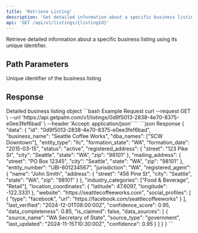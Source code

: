 ```yaml
---
title: 'Retrieve Listing'
description: 'Get detailed information about a specific business listing'
api: 'GET /api/v1/listings/{listingId}'
---
```


Retrieve detailed information about a specific business listing using its unique identifier.

## Path Parameters

<ParamField path="listingId" type="string" required>
  Unique identifier of the business listing
</ParamField>

## Response

<ResponseField name="data" type="BusinessListing">
  Detailed business listing object
</ResponseField>

<RequestExample>
```bash Example Request
curl --request GET \
  --url 'https://api.getpalm.com/v1/listings/0d9f5013-2838-4e70-8375-e0ee3fef6bad' \
  --header 'Accept: application/json'
```
</RequestExample>

<ResponseExample>
```json Response
{
  "data": {
    "id": "0d9f5013-2838-4e70-8375-e0ee3fef6bad",
    "business_name": "Seattle Coffee Works",
    "dba_names": ["SCW Downtown"],
    "entity_type": "llc",
    "formation_state": "WA",
    "formation_date": "2015-03-15",
    "status": "active",
    "registered_address": {
      "street": "123 Pike St",
      "city": "Seattle",
      "state": "WA",
      "zip": "98101"
    },
    "mailing_address": {
      "street": "PO Box 12345",
      "city": "Seattle",
      "state": "WA",
      "zip": "98101"
    },
    "entity_number": "UBI-601234567",
    "jurisdiction": "WA",
    "registered_agent": {
      "name": "John Smith",
      "address": {
        "street": "456 Pine St",
        "city": "Seattle",
        "state": "WA",
        "zip": "98101"
      }
    },
    "industry_categories": ["Food & Beverage", "Retail"],
    "location_coordinates": {
      "latitude": 47.6097,
      "longitude": -122.3331
    },
    "website": "https://seattlecoffeeworks.com",
    "social_profiles": [
      {
        "type": "facebook",
        "url": "https://facebook.com/seattlecoffeeworks"
      }
    ],
    "last_verified": "2024-12-01T08:00:00Z",
    "confidence_score": 0.95,
    "data_completeness": 0.85,
    "is_claimed": false,
    "data_sources": [
      {
        "source_name": "WA Secretary of State",
        "source_type": "government",
        "last_updated": "2024-11-15T10:30:00Z",
        "confidence": 0.95
      }
    ]
  }
}
```
</ResponseExample>